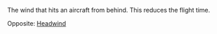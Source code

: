 The wind that hits an aircraft from behind. This reduces the flight time.

Opposite: [[Headwind]]

{{vocab-stub}}